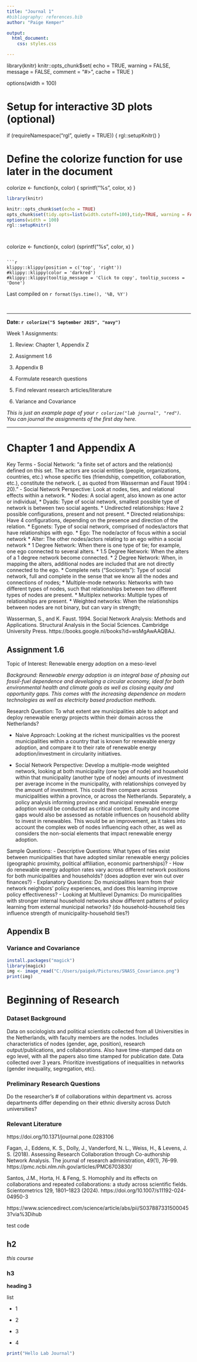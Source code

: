 ```yaml
---
title: "Journal 1"
#bibliography: references.bib
author: "Paige Kemper"

output:
  html_document:
    css: styles.css

---
```


library(knitr)
knitr::opts_chunk$set(
  echo = TRUE,
  warning = FALSE,
  message = FALSE,
  comment = "#>",
  cache = TRUE
)

options(width = 100)

# Setup for interactive 3D plots (optional)
if (requireNamespace("rgl", quietly = TRUE)) {
  rgl::setupKnitr()
}

# Define the colorize function for use later in the document
colorize <- function(x, color) {
  sprintf("<span style='color: %s;'>%s</span>", color, x)
}


```r
library(knitr)

knitr::opts_chunk$set(echo = TRUE)
opts_chunk$set(tidy.opts=list(width.cutoff=100),tidy=TRUE, warning = FALSE, message = FALSE,comment = "#>", cache=TRUE, class.source=c("test"), class.output=c("test2"))
options(width = 100)
rgl::setupKnitr()




```

colorize <- function(x, color) {sprintf("<span style='color: %s;'>%s</span>", color, x) }

```

```r
klippy::klippy(position = c('top', 'right'))
#klippy::klippy(color = 'darkred')
#klippy::klippy(tooltip_message = 'Click to copy', tooltip_success = 'Done')
```

Last compiled on `r format(Sys.time(), '%B, %Y')`

<br>

------------------------------------------------------------------------

**Date: `r colorize("5 September 2025", "navy")`**

Week 1 Assignments:

1.  Review: Chapter 1, Appendix Z

2.  Assignment 1.6

3.  Appendix B

4.  Formulate research questions

5.  Find relevant research articles/literature

6.  Variance and Covariance

_This is just an example page of your `r colorize("lab journal", "red")`. You can journal the assignments of the first day here._

------------------------------------------------------------------------

# Chapter 1 and Appendix A
Key Terms
-   Social Network: "a finite set of actors and the relation(s) defined on this set. The actors are social entities (people, organizations, countries, etc.) whose specific ties (friendship, competition, collaboration, etc.), constitute the network. (, as quoted from Wasserman and Faust 1994 : 20)." 
-   Social Network Perspective: Look at nodes, ties, and relational effects within a network.
* Nodes: A social agent, also known as one actor or individual, 
* Dyads: Type of social network, smallest possible type of network is between two social agents. 
* Undirected relationships: Have 2 possible configurations, present and not present.
* Directed relationships: Have 4 configurations, depending on the presence and direction of the relation. 
* Egonets: Type of social network, comprised of nodes/actors that have relationships with ego. 
* Ego: The node/actor of focus within a social network
* Alter: The other nodes/actors relating to an ego within a social network
* 1 Degree Network: When there is one type of tie; for example, one ego connected to several alters. 
* 1.5 Degree Network: When the alters of a 1 degree network become connected. 
* 2 Degree Network: When, in mapping the alters, additional nodes are included that are not directly connected to the ego.
* Complete nets ("Socionets"): Type of social network, full and complete in the sense that we know all the nodes and connections of nodes; 
* Multiple-mode networks: Networks with two different types of nodes, such that relationships between two different types of nodes are present. 
* Multiplex networks: Multiple types of relationships are present. 
* Weighted networks: When the relationships between nodes are not binary, but can vary in strength;    


::: Citations: 
Wasserman, S., and K. Faust. 1994. Social Network Analysis: Methods and Applications. Structural Analysis in the Social Sciences. Cambridge University Press. https://books.google.nl/books?id=wsMgAwAAQBAJ. 
::: 

## **Assignment 1.6**

Topic of Interest: Renewable energy adoption on a meso-level

_Background: Renewable energy adoption is an integral base of phasing out fossil-fuel dependence and developing a circular economy, ideal for both environmental health and climate goals as well as closing equity and opportunity gaps. This comes with the increasing dependence on modern technologies as well as electricity based production methods._

Research Question: To what extent are municipalities able to adopt and deploy renewable energy projects within their domain across the Netherlands?

-   Naive Approach: Looking at the richest municipalities vs the poorest municipalities within a country that is known for renewable energy adoption, and compare it to their rate of renewable energy adoption/investment in circularity initiatives.

-   Social Network Perspective: Develop a multiple-mode weighted network, looking at both municipality (one type of node) and household within that municipality (another type of node) amounts of investment per average income in the municipality, with relationships conveyed by the amount of investment. This could then compare across municipalities within a province, or across the Netherlands. Separately, a policy analysis informing province and municipal renewable energy adoption would be conducted as critical context. Equity and income gaps would also be assessed as notable influences on household ability to invest in renewables. This would be an improvement, as it takes into account the complex web of nodes influencing each other, as well as considers the non-social elements that impact renewable energy adoption. 


Sample Questions: 
-   Descriptive Questions: What types of ties exist between municipalities that have adopted similar renewable energy policies (geographic proximity, political affiliation, economic partnerships)?
   -   How do renewable energy adoption rates vary across different network positions for both municipalities and households? (does adoption ever win out over finances?)
-   Explanatory Questions: Do municipalities learn from their network neighbors' policy experiences, and does this learning improve policy effectiveness? 
-   Looking at Multilevel Dynamics: Do municipalities with stronger internal household networks show different patterns of policy learning from external municipal networks? (do household-household ties influence strength of municipality-household ties?)
    

## **Appendix B**

### Variance and Covariance

```r
install.packages("magick")
library(magick)
img <- image_read("C:/Users/paigek/Pictures/SNASS_Covariance.png")
print(img)


```



# Beginning of Research

### **Dataset Background**
Data on sociologists and political scientists collected from all Universities in the Netherlands, with faculty members are the nodes. Includes characteristics of nodes (gender, age, position), research output/publications, and collaborations. Also have time-stamped data on ego level, with all the papers also time stamped for publication date. Data collected over 3 years. Prioritize investigations of inequalities in networks (gender inequality, segregation, etc). 

### **Preliminary Research Questions**
Do the researcher’s # of collaborations within department vs. across departments differ depending on their ethnic diversity across Dutch universities?



### **Relevant Literature**
https://doi.org/10.1371/journal.pone.0283106 

Fagan, J., Eddens, K. S., Dolly, J., Vanderford, N. L., Weiss, H., & Levens, J. S. (2018). Assessing Research Collaboration through Co-authorship Network Analysis. The journal of research administration, 49(1), 76–99.  https://pmc.ncbi.nlm.nih.gov/articles/PMC6703830/ 


Santos, J.M., Horta, H. & Feng, S. Homophily and its effects on collaborations and repeated collaborations: a study across scientific fields. Scientometrics 129, 1801–1823 (2024). https://doi.org/10.1007/s11192-024-04950-3

https://www.sciencedirect.com/science/article/abs/pii/S0378873315000453?via%3Dihub





test code

## h2

*this course*

### h3

**heading 3**

list

-   1

-   2

-   3

-   4

```r
print("Hello Lab Journal")
```
